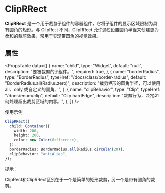 # ClipRRect

**ClipRRect** 是一个用于裁剪子组件的容器组件，它将子组件的显示区域限制为具有圆角的矩形。与 ClipRect 不同，ClipRRect 允许通过设置圆角半径来创建更为柔和的裁剪效果，常用于实现带圆角的视觉效果。


## 属性

<PropsTable
  data={[
    {
      name: "child",
      type: "Widget",
      default: "null",
      description: "要被裁剪的子组件。",
      required: true,
    },
    {
      name: "borderRadius",
      type: "BorderRadius",
      typeHref: "/docs/class/border-radius",
      default: "BorderRadius.all(Radius.zero)",
      description: "裁剪矩形的圆角半径，可以使用 all、only 或自定义的圆角。",
    },
    {
      name: "clipBehavior",
      type: "Clip",
      typeHref: "/docs/enum/clip",
      default: "Clip.hardEdge",
      description: "裁剪行为，决定如何处理超出裁剪区域的内容。",
    },
  ]}
/>

使用示例

```typescript
ClipRRect({
  child: Container({
    width: 200,
    height: 200,
    color: new Color(0xffcccccc),
  }),
  borderRadius: BorderRadius.all(Radius.circular(20)),
  clipBehavior: "antiAlias",
});
```

<div className="bg-green-100 border-l-4 border-green-500 text-green-700 p-4 mt-4 text-sm">
  <p className="font-bold">提示：</p>
  <p className="mt-2">ClipRect和ClipRRect区别在于一个是简单的矩形裁剪，另一个是带有圆角的裁剪。</p>
</div>